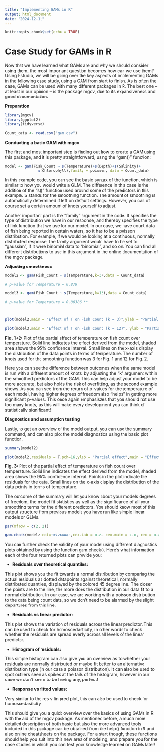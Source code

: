 ```yaml
---
title: "Implementing GAMs in R"
output: html_document
date: "2024-12-11"
---
```


```r
knitr::opts_chunk$set(echo = TRUE)
```



# **Case Study for GAMs in R**

Now that we have learned what GAMs are and why we should consider using them, the most important question becomes how can we use them? Using Rstudio, we will be going over the key aspects of implementing GAMs in the following case study, using a GAM from start to finish.
As is often the case, GAMs can be used with many different packages in R. The best one – at least in our opinion – is the package mgcv, due to its expansiveness and good documentation.



**Preparation**

```r
library(mgcv)
library(ggplot2)
library(tidyverse)

Count_data <- read.csv("gam.csv")
```

**Conducting a basic GAM with mgcv**

The first and most important step is finding out how to create a GAM using this package, and it is pretty straightforward, using the “gam()” function:



```r
model <- gam(Fish_Count ~ s(Temperature)+s(Depth)+s(Salinity)+
               s(Chlorophyll),family = poisson, data = Count_data)

```



In this example code, you can see the basic syntax of the function, which is similar to how you would write a GLM. The difference in this case is the addition of the “s()” function used around some of the predictors in this example. S stands for the smoothing function. The amount of smoothing is automatically determined if left on default settings. However, you can of course set a certain amount of knots yourself to adjust.

Another important part is the "family" argument in the code. It specifies the type of distribution we have in our response, and thereby specifies the type of link function that we use for our model. In our case, we have count data of fish being reported in certain waters, so it has to be a poisson distribution. For example, if we would be looking at a continuous, normally distributed response, the family argument would have to be set to "gaussian", if it were binomial data to "binomial", and so on. You can find all different distributions to use in this argument in the online documentation of the mgcv package.



**Adjusting smoothness**

```r


model2 <- gam(Fish_Count ~ s(Temperature,k=3),data = Count_data)

# p-value for Temperature = 0.879

model3 <- gam(Fish_Count ~ s(Temperature,k=12),data = Count_data)

# p-value for Temperature = 0.00386 **



plot(model2,main = "Effect of T on Fish Count (k = 3)",ylab = "Partial effect",cex.lab = 0.8, cex.main = 1.0,shade = T,col= "#72BAAA",lwd = 2)

plot(model3,main = "Effect of T on Fish Count (k = 12)", ylab = "Partial effect",cex.lab = 0.8, cex.main = 1.0,shade = T,col= "#72BAAA", lwd = 2)


```
**Fig. 1+2:** Plot of the partial effect of temperature on fish count over temperature. Solid line indicates the effect derived from the model, shaded area shows the 95% confidence interval. Small lines on the x-axis display the distribution of the data points in terms of temperature. The number of knots used for the smoothing function was 3 for Fig. 1 and 12 for Fig. 2.



Here you can see the difference between outcomes when the same model is run with a different amount of knots, by adjusting the “k” argument within the smoothed predictors of the GAM. This can help adjust your model to be more accurate, but also holds the risk of overfitting, as the second example shows. As you can see from the return of p-values for the temperature of each model, having higher degrees of freedom also "helps" in getting more significant p-values. This once again emphasiszes that you should not use too many knots, as this will make every development you can think of statistically significant!



**Diagnostics and assumption testing**

Lastly, to get an overview of the model output, you can use the summary command, and can also plot the model diagnostics using the basic plot function.



```r
summary(model2)

plot(model2,residuals = T,pch=16,ylab = "Partial effect",main = "Effect of Temperature on Fish Count with residuals",cex.lab = 0.8, cex.main = 1.0,cex = 0.6, col= "#72BAAA",shade = T,lwd= 2)

```
**Fig. 3:** Plot of the partial effect of temperature on fish count over temperature. Solid line indicates the effect derived from the model, shaded area shows the 95% confidence interval. Points in the plot indicate the residuals for the data. Small lines on the x-axis display the distribution of the data points in terms of temperature.


The outcome of the summary will let you know about your models degrees of freedom, the model fit statistics as well as the significance of all your smoothing terms for the different predictors. You should know most of this output structure from previous models you have run like simple linear models or GLMs.



```r
par(mfrow = c(2, 2)) 

gam.check(model2,col="#72BAAA",cex.lab = 0.8, cex.main = 1.0, cex = 0.4)
```


You can further check the validity of your model using different diagnostics plots obtained by using the function gam.check(). Here's what information each of the four returned plots can provide you:


- **Residuals over theoretical quantiles:**

This plot shows you the fit towards a normal distribution by comparing the actual residuals as dotted datapoints against theoretical, normally distributed quantiles, displayed by the colored 45 degree line. The closer the points are to the line, the more does the distribution in our data fit to a normal distribution. In our case, we are working with a poisson distribution to the data being count data, so we don't need to be alarmed by the slight departures from this line.

- **Residuals vs linear predictor:**

This plot shows the variation of residuals across the linear predictor. This can be used to check for homoscedasticity, in other words to check whether the residuals are spread evenly across all levels of the linear predictor.

- **Histogram of residuals:**

This simple histogram can also give you an overview as to whether your residuals are normally distributed or maybe fit better to an alternative distribution type (in our case a poisson distribution). It can also be used to spot outliers seen as spikes at the tails of the histogram, however in our case we don't seem to be having any, perfect!

- **Response vs fitted values:**

Very similar to the res v lin pred plot, this can also be used to check for homoscedasticity.


This should give you a quick overview over the basics of using GAMs in R with the aid of the mgcv package. As mentioned before, a much more detailed description of both basic but also the more advanced tools included in this package can be obtained from the help() function in R and also online cheatsheets on the package. For a start though, these functions should help you suit into this new area of modeling, and prepare you for the case studies in which you can test your knowledge learned on GAMs later!








